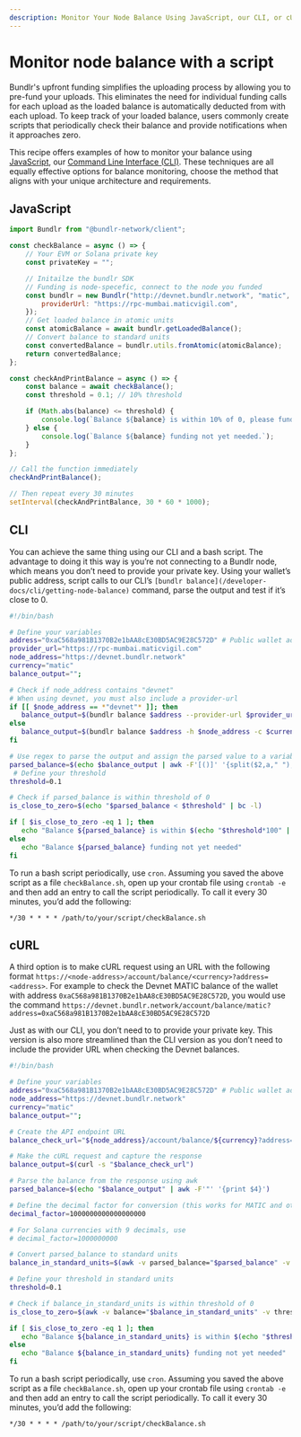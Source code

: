 ```yaml
---
description: Monitor Your Node Balance Using JavaScript, our CLI, or cURL
---
```


# Monitor node balance with a script

Bundlr's upfront funding simplifies the uploading process by allowing you to pre-fund your uploads. This eliminates the need for individual funding calls for each upload as the loaded balance is automatically deducted from with each upload. To keep track of your loaded balance, users commonly create scripts that periodically check their balance and provide notifications when it approaches zero.

This recipe offers examples of how to monitor your balance using [JavaScript](/hands-on/tutorials/monitor-node-balance#javascript), our [Command Line Interface (CLI)](/hands-on/tutorials/monitor-node-balance#curl). These techniques are all equally effective options for balance monitoring, choose the method that aligns with your unique architecture and requirements.

## JavaScript

```js
import Bundlr from "@bundlr-network/client";

const checkBalance = async () => {
	// Your EVM or Solana private key
	const privateKey = "";

	// Initailze the bundlr SDK
	// Funding is node-specefic, connect to the node you funded
	const bundlr = new Bundlr("http://devnet.bundlr.network", "matic", privateKey, {
		providerUrl: "https://rpc-mumbai.maticvigil.com",
	});
	// Get loaded balance in atomic units
	const atomicBalance = await bundlr.getLoadedBalance();
	// Convert balance to standard units
	const convertedBalance = bundlr.utils.fromAtomic(atomicBalance);
	return convertedBalance;
};

const checkAndPrintBalance = async () => {
	const balance = await checkBalance();
	const threshold = 0.1; // 10% threshold

	if (Math.abs(balance) <= threshold) {
		console.log(`Balance ${balance} is within 10% of 0, please fund.`);
	} else {
		console.log(`Balance ${balance} funding not yet needed.`);
	}
};

// Call the function immediately
checkAndPrintBalance();

// Then repeat every 30 minutes
setInterval(checkAndPrintBalance, 30 * 60 * 1000);
```

## CLI

You can achieve the same thing using our CLI and a bash script. The advantage to doing it this way is you’re not connecting to a Bundlr node, which means you don’t need to provide your private key. Using your wallet’s public address, script calls to our CLI’s `[bundlr balance](/developer-docs/cli/getting-node-balance)` command, parse the output and test if it’s close to 0.

```bash
#!/bin/bash

# Define your variables
address="0xaC568a981B1370B2e1bAA8cE30BD5AC9E28C572D" # Public wallet address
provider_url="https://rpc-mumbai.maticvigil.com"
node_address="https://devnet.bundlr.network"
currency="matic"
balance_output="";

# Check if node_address contains "devnet"
# When using devnet, you must also include a provider-url
if [[ $node_address == *"devnet"* ]]; then
   balance_output=$(bundlr balance $address --provider-url $provider_url -h $node_address -c $currency)
else
   balance_output=$(bundlr balance $address -h $node_address -c $currency)
fi

# Use regex to parse the output and assign the parsed value to a variable
parsed_balance=$(echo $balance_output | awk -F'[()]' '{split($2,a," "); print a[1]}')
 # Define your threshold
threshold=0.1

# Check if parsed_balance is within threshold of 0
is_close_to_zero=$(echo "$parsed_balance < $threshold" | bc -l)

if [ $is_close_to_zero -eq 1 ]; then
   echo "Balance ${parsed_balance} is within $(echo "$threshold*100" | bc -l)% of 0, please fund."
else
   echo "Balance ${parsed_balance} funding not yet needed"
fi
```

To run a bash script periodically, use `cron`. Assuming you saved the above script as a file `checkBalance.sh`, open up your crontab file using `crontab -e` and then add an entry to call the script periodically. To call it every 30 minutes, you’d add the following:

`*/30 * * * * /path/to/your/script/checkBalance.sh`

## cURL

A third option is to make cURL request using an URL with the following format `https://<node-address>/account/balance/<currency>?address=<address>`. For example to check the Devnet MATIC balance of the wallet with address `0xaC568a981B1370B2e1bAA8cE30BD5AC9E28C572D`, you would use the command
`https://devnet.bundlr.network/account/balance/matic?address=0xaC568a981B1370B2e1bAA8cE30BD5AC9E28C572D`

Just as with our CLI, you don’t need to to provide your private key. This version is also more streamlined than the CLI version as you don’t need to include the provider URL when checking the Devnet balances.

```bash
#!/bin/bash

# Define your variables
address="0xaC568a981B1370B2e1bAA8cE30BD5AC9E28C572D" # Public wallet address
node_address="https://devnet.bundlr.network"
currency="matic"
balance_output="";

# Create the API endpoint URL
balance_check_url="${node_address}/account/balance/${currency}?address=${address}"

# Make the cURL request and capture the response
balance_output=$(curl -s "$balance_check_url")

# Parse the balance from the response using awk
parsed_balance=$(echo "$balance_output" | awk -F'"' '{print $4}')

# Define the decimal factor for conversion (this works for MATIC and others with 18 decimals)
decimal_factor=1000000000000000000

# For Solana currencies with 9 decimals, use
# decimal_factor=1000000000

# Convert parsed_balance to standard units
balance_in_standard_units=$(awk -v parsed_balance="$parsed_balance" -v decimal_factor="$decimal_factor" 'BEGIN{printf "%.18f", parsed_balance/decimal_factor}')

# Define your threshold in standard units
threshold=0.1

# Check if balance_in_standard_units is within threshold of 0
is_close_to_zero=$(awk -v balance="$balance_in_standard_units" -v threshold="$threshold" 'BEGIN{if(balance < threshold) print 1; else print 0}')

if [ $is_close_to_zero -eq 1 ]; then
   echo "Balance ${balance_in_standard_units} is within $(echo "$threshold*100" | bc -l)% of 0, please fund."
else
   echo "Balance ${balance_in_standard_units} funding not yet needed"
fi
```

To run a bash script periodically, use `cron`. Assuming you saved the above script as a file `checkBalance.sh`, open up your crontab file using `crontab -e` and then add an entry to call the script periodically. To call it every 30 minutes, you’d add the following:

`*/30 * * * * /path/to/your/script/checkBalance.sh`
